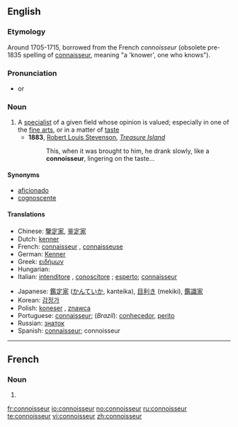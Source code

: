 ==English==

===Etymology===
Around 1705-1715, borrowed from the French ''connoisseur'' (obsolete pre-1835 spelling of [[connaisseur]], meaning "a 'knower', one who knows").

===Pronunciation===
* {{IPA|/ˌkɒnəˈsɜr/}} or {{IPA2|/ˌkɒnəˈsʊər/}}

===Noun===
{{wikipedia}}
{{en-noun}}

# A [[specialist]] of a given field whose opinion is valued; especially in one of the [[fine arts]], or in a matter of [[taste]]
#* '''1883''', [[w:Robert Louis Stevenson|Robert Louis Stevenson]], ''[[w:Treasure Island|Treasure Island]]''
#*: This, when it was brought to him, he drank slowly, like a '''connoisseur''', lingering on the taste...

====Synonyms====
* [[aficionado]]
* [[cognoscente]]

====Translations====
{{trans-top|A specialist whose opinion is valued.}}
* Chinese: [[鑒定家]], [[鉴定家]]
* Dutch: [[kenner]] {{m}}
* French: [[connaisseur]] {{m}}, [[connaisseuse]] {{f}}
* German: [[Kenner]] {{m}}
* Greek: [[ειδήμων]] {{m}}
* Hungarian: {{t+|hu|műértő}}
* Italian: [[intenditore]] {{m}}, [[conoscitore]] {{m}}; [[esperto]]; [[connaisseur#Italian|connaisseur]] {{m}}
{{trans-mid}}
* Japanese: [[鑑定家]] ([[かんていか]], kanteika), [[目利き]] (mekiki), [[鑑識家]]
* Korean: [[감정가]]
* Polish: [[koneser]] {{m}}, [[znawca]] {{m}}
* Portuguese: [[connaisseur]]; (''Brazil''): [[conhecedor]], [[perito]]
* Russian: [[знаток]] {{m}}
* Spanish: [[connaisseur]]; connoisseur
{{trans-bottom}}

----

==French==

===Noun===
{{fr-noun|m}}

# {{obsolete spelling of|[[connaisseur]]|lang=fr}}

[[fr:connoisseur]]
[[io:connoisseur]]
[[no:connoisseur]]
[[ru:connoisseur]]
[[te:connoisseur]]
[[vi:connoisseur]]
[[zh:connoisseur]]